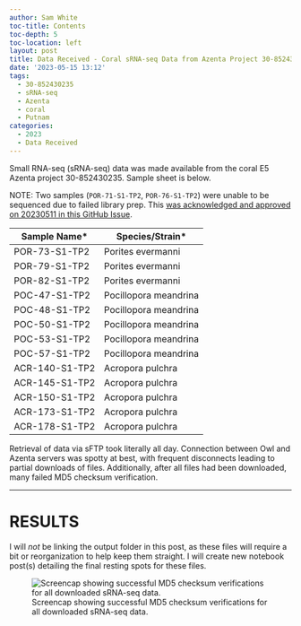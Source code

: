 ```yaml
---
author: Sam White
toc-title: Contents
toc-depth: 5
toc-location: left
layout: post
title: Data Received - Coral sRNA-seq Data from Azenta Project 30-852430235
date: '2023-05-15 13:12'
tags: 
  - 30-852430235
  - sRNA-seq
  - Azenta
  - coral
  - Putnam
categories: 
  - 2023
  - Data Received
---
```

Small RNA-seq (sRNA-seq) data was made available from the coral E5 Azenta project 30-852430235. Sample sheet is below.

NOTE: Two samples (` POR-71-S1-TP2`, `POR-76-S1-TP2`) were unable to be sequenced due to failed library prep. This [was acknowledged and approved on 20230511 in this GitHub Issue](https://github.com/RobertsLab/resources/issues/1632#issuecomment-1544480844).

| Sample Name*   | Species/Strain*       |
|----------------|-----------------------|
| POR-73-S1-TP2  | Porites evermanni     |
| POR-79-S1-TP2  | Porites evermanni     |
| POR-82-S1-TP2  | Porites evermanni     |
| POC-47-S1-TP2  | Pocillopora meandrina |
| POC-48-S1-TP2  | Pocillopora meandrina |
| POC-50-S1-TP2  | Pocillopora meandrina |
| POC-53-S1-TP2  | Pocillopora meandrina |
| POC-57-S1-TP2  | Pocillopora meandrina |
| ACR-140-S1-TP2 | Acropora pulchra      |
| ACR-145-S1-TP2 | Acropora pulchra      |
| ACR-150-S1-TP2 | Acropora pulchra      |
| ACR-173-S1-TP2 | Acropora pulchra      |
| ACR-178-S1-TP2 | Acropora pulchra      |

Retrieval of data via sFTP took literally all day. Connection between Owl and Azenta servers was spotty at best, with frequent disconnects leading to partial downloads of files. Additionally, after all files had been downloaded, many failed MD5 checksum verification.


---

# RESULTS

I will _not_ be linking the output folder in this post, as these files will require a bit or reorganization to help keep them straight. I will create new notebook post(s) detailing the final resting spots for these files.

![Screencap showing successful MD5 checksum verifications for all downloaded sRNA-seq data.](https://github.com/RobertsLab/sams-notebook/blob/master/images/screencaps/20230515-coral-sRNAseq-checksums-screenshot.png?raw=true)


